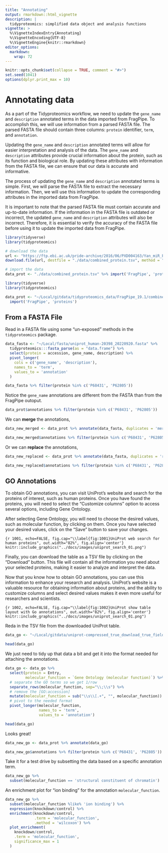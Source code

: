 ```yaml
---
title: "Annotating"
output: rmarkdown::html_vignette
description: |
  tidyproteomics: simplified data object and analysis functions
vignette: >
  %\VignetteIndexEntry{Annotating}
  %\VignetteEncoding{UTF-8}
  %\VignetteEngine{knitr::rmarkdown}
editor_options: 
  markdown: 
    wrap: 72
---
```


```r
knitr::opts_chunk$set(collapse = TRUE, comment = "#>")
set.seed(1041)
options(dplyr.print_max = 10)
```

# Annotating data

As a part of the Tidyproteomics workflow, we need to update the `gene_name` and `description` annotated terms in the data imported from FragPipe. To accomplish this, we will use information from a parsed FASTA file. The parsed FASTA file should contain three columns: `protein` identifier, `term`, and `annotation`.

Updating the `gene_name` and `description` annotated terms will allow for easier interpretation and analysis of the data. The `gene_name` and `description` attributes provide crucial information about the protein, such as its function and biological role. By updating these attributes with information from the FASTA file, we can ensure that our data is accurate and informative.

The process of updating the `gene_name` and `description` annotated terms is simple. First, we will parse the FASTA file to extract the necessary information. Then, we will use this information to update the corresponding attributes in the imported data from FragPipe.

It is important to note that the parsed FASTA file must contain accurate and up-to-date information. If the information in the FASTA file is outdated or incorrect, the updated `gene_name` and `description` attributes will also be incorrect. Therefore, it is essential to verify the accuracy of the FASTA file before using it to update the imported data from FragPipe.

```r
library(tidyverse)
library(tidyproteomics)

# download the data
url <- "https://ftp.ebi.ac.uk/pride-archive/2016/06/PXD004163/Yan_miR_Protein_table.flatprottable.txt"
download.file(url, destfile = "./data/combined_protein.tsv", method = "auto")

# import the data
data_prot <- "./data/combined_protein.tsv" %>% import('FragPipe', 'proteins')
```

```r
library(tidyverse)
library(tidyproteomics)

data_prot <- "~/Local/gitdata/tidyproteomics_data/FragPipe_19.1/combined_protein.tsv" %>%
  import('FragPipe', 'proteins')

```

## From a FASTA File

Read in a FASTA file using some "un-exposed" methods in the `tidyproteomics` package.
```r
data_fasta <- "~/Local/fasta/uniprot_human-20398_20220920.fasta" %>% 
  tidyproteomics:::fasta_parse(as = "data.frame") %>%
  select(protein = accession, gene_name, description) %>%
  pivot_longer(
    cols = c('gene_name', 'description'),
    names_to = 'term',
    values_to = 'annotation'
  )

data_fasta %>% filter(protein %in% c('P68431', 'P62805'))

```

Notice the `gene_name` annotations are different from the FASTA than
from the FragPipe outoput.

```r
data_prot$annotations %>% filter(protein %in% c('P68431', 'P62805'))

```

We can **merge** the annotations,

```r
data_new_merged <- data_prot %>% annotate(data_fasta, duplicates = 'merge')

data_new_merged$annotations %>% filter(protein %in% c('P68431', 'P62805'))

```

Or we can **replace** the annotations,

```r
data_new_replaced <- data_prot %>% annotate(data_fasta, duplicates = 'replace')

data_new_replaced$annotations %>% filter(protein %in% c('P68431', 'P62805'))

```

## GO Annotations

To obtain GO annotations, you can visit UniProt's website and search for the proteins of interest, such as human proteins. Once you have found the proteins, you will need to select the "Customize columns" option to access several options, including Gene Ontology.

After selecting Gene Ontology, you will need to choose the desired values, such as molecular function, by clicking on them. Once you have selected your desired values, click on the "Save" button to save your changes.

```{r 1001, echo=FALSE, fig.cap="\\label{fig:1001}UniProt web search for human proteins", out.width="82%", fig.align='center'}
knitr::include_graphics("../docs/images/uniprot_search_01.png")
```

Finally, you can download the table as a TSV file by clicking on the "Download" button. This file will contain all the information you need about your selected proteins, making it easier to analyze and interpret the data.

Now that you know how to obtain GO annotations, you can use this information to enhance your research and analysis. UniProt's website is a valuable resource for obtaining information about proteins, and the ability to customize columns and select desired values makes it even more useful for researchers and scientists.

```{r 1002, echo=FALSE, fig.cap="\\label{fig:1002}UniProt show table layout with Go annotations", out.width="82%", fig.align='center'}
knitr::include_graphics("../docs/images/uniprot_search_01.png")
```

Reda in the TSV file from the downloaded UniProt table.
```r
data_go <- "~/Local/gitdata/uniprot-compressed_true_download_true_fields_accession_2Creviewed_2C-2023.04.13-22.27.47.76.tsv" %>% read_tsv()

head(data_go)

```

We just need to tidy up that data a bit and get it into the format needed for attaching the annotations.
```r
data_go <- data_go %>%
  select(protein = Entry,
         molecular_function = `Gene Ontology (molecular function)`) %>%
  # separate the GO terms so we get 1/row
  separate_rows(molecular_function, sep="\\;\\s") %>%
  # remove the [GO:accession]
  mutate(molecular_function = sub("\\s\\[.+", "", molecular_function)) %>%
  # pivot to the needed format
  pivot_longer(molecular_function,
               names_to = 'term',
               values_to = 'annotation')

head(data_go)

```

Looks great!
```r
data_new_go <- data_prot %>% annotate(data_go)

data_new_go$annotations %>% filter(protein %in% c('P68431', 'P62805'))

```

Take it for a test drive by subsetting the data based on a specific annotation term.
```r
data_new_go %>% 
  subset(molecular_function == 'structural constituent of chromatin')

```

An enrichment plot for "ion binding" for the annotation `molecular_function`.
```r
data_new_go %>% 
  subset(molecular_function %like% 'ion binding') %>% 
  expression(knockdown/control) %>% 
  enrichment(knockdown/control, 
             .term = 'molecular_function',
             .method = 'wilcoxon') %>%
  plot_enrichment(
    knockdown/control, 
    .term = 'molecular_function',
    significance_max = 1
  )

```
